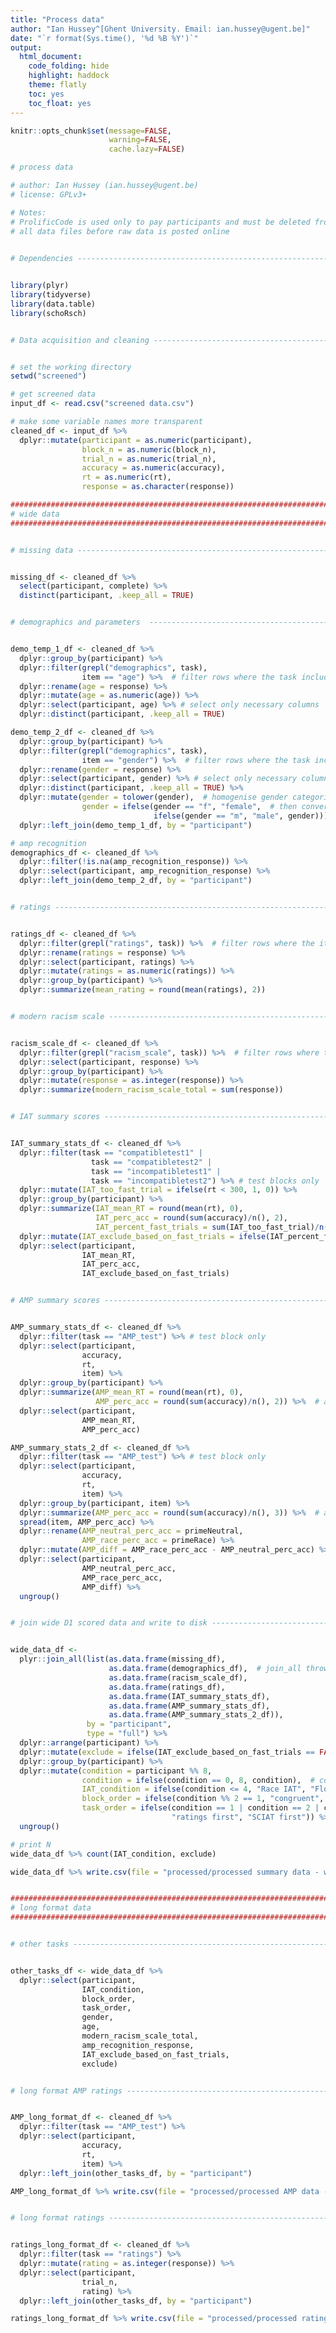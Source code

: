 ```yaml
---
title: "Process data"
author: "Ian Hussey^[Ghent University. Email: ian.hussey@ugent.be]"
date: "`r format(Sys.time(), '%d %B %Y')`"
output:
  html_document:
    code_folding: hide
    highlight: haddock
    theme: flatly
    toc: yes
    toc_float: yes
---
```


```r
knitr::opts_chunk$set(message=FALSE,
                      warning=FALSE,
                      cache.lazy=FALSE)
```

```r
# process data

# author: Ian Hussey (ian.hussey@ugent.be)
# license: GPLv3+

# Notes:
# ProlificCode is used only to pay participants and must be deleted from 
# all data files before raw data is posted online
 

# Dependencies ------------------------------------------------------------


library(plyr)
library(tidyverse)
library(data.table)
library(schoRsch)


# Data acquisition and cleaning -------------------------------------------


# set the working directory
setwd("screened")

# get screened data
input_df <- read.csv("screened data.csv")

# make some variable names more transparent
cleaned_df <- input_df %>%
  dplyr::mutate(participant = as.numeric(participant),
                block_n = as.numeric(block_n),
                trial_n = as.numeric(trial_n),
                accuracy = as.numeric(accuracy),
                rt = as.numeric(rt), 
                response = as.character(response))

```


```r


###########################################################################
# wide data
###########################################################################


# missing data ---------------------------------------------------------------------------------


missing_df <- cleaned_df %>%
  select(participant, complete) %>%
  distinct(participant, .keep_all = TRUE)


# demographics and parameters  --------------------------------------------


demo_temp_1_df <- cleaned_df %>%
  dplyr::group_by(participant) %>%
  dplyr::filter(grepl("demographics", task),
                item == "age") %>%  # filter rows where the task includes string
  dplyr::rename(age = response) %>%
  dplyr::mutate(age = as.numeric(age)) %>%
  dplyr::select(participant, age) %>% # select only necessary columns
  dplyr::distinct(participant, .keep_all = TRUE)

demo_temp_2_df <- cleaned_df %>%
  dplyr::group_by(participant) %>%
  dplyr::filter(grepl("demographics", task),
                item == "gender") %>%  # filter rows where the task includes string
  dplyr::rename(gender = response) %>%
  dplyr::select(participant, gender) %>% # select only necessary columns
  dplyr::distinct(participant, .keep_all = TRUE) %>%
  dplyr::mutate(gender = tolower(gender),  # homogenise gender categories. first make lower case
                gender = ifelse(gender == "f", "female",  # then convert abbreviations
                                ifelse(gender == "m", "male", gender))) %>%
  dplyr::left_join(demo_temp_1_df, by = "participant")

# amp recognition
demographics_df <- cleaned_df %>%
  dplyr::filter(!is.na(amp_recognition_response)) %>%
  dplyr::select(participant, amp_recognition_response) %>%
  dplyr::left_join(demo_temp_2_df, by = "participant")


# ratings -----------------------------------------------------------------


ratings_df <- cleaned_df %>%
  dplyr::filter(grepl("ratings", task)) %>%  # filter rows where the item includes string
  dplyr::rename(ratings = response) %>%
  dplyr::select(participant, ratings) %>%
  dplyr::mutate(ratings = as.numeric(ratings)) %>%
  dplyr::group_by(participant) %>%
  dplyr::summarize(mean_rating = round(mean(ratings), 2))


# modern racism scale -----------------------------------------------------


racism_scale_df <- cleaned_df %>%
  dplyr::filter(grepl("racism_scale", task)) %>%  # filter rows where the item includes string
  dplyr::select(participant, response) %>%
  dplyr::group_by(participant) %>%
  dplyr::mutate(response = as.integer(response)) %>%
  dplyr::summarize(modern_racism_scale_total = sum(response))


# IAT summary scores ------------------------------------------------------


IAT_summary_stats_df <- cleaned_df %>%
  dplyr::filter(task == "compatibletest1" | 
                  task == "compatibletest2" | 
                  task == "incompatibletest1" |
                  task == "incompatibletest2") %>% # test blocks only
  dplyr::mutate(IAT_too_fast_trial = ifelse(rt < 300, 1, 0)) %>%
  dplyr::group_by(participant) %>%
  dplyr::summarize(IAT_mean_RT = round(mean(rt), 0),
                   IAT_perc_acc = round(sum(accuracy)/n(), 2),
                   IAT_percent_fast_trials = sum(IAT_too_fast_trial)/n()) %>%  # arbitrary number of test block trials
  dplyr::mutate(IAT_exclude_based_on_fast_trials = ifelse(IAT_percent_fast_trials < 0.1, FALSE, TRUE)) %>%  
  dplyr::select(participant,
                IAT_mean_RT,
                IAT_perc_acc,
                IAT_exclude_based_on_fast_trials)


# AMP summary scores ------------------------------------------------------


AMP_summary_stats_df <- cleaned_df %>%
  dplyr::filter(task == "AMP_test") %>% # test block only
  dplyr::select(participant,
                accuracy,
                rt,
                item) %>%
  dplyr::group_by(participant) %>%
  dplyr::summarize(AMP_mean_RT = round(mean(rt), 0),
                   AMP_perc_acc = round(sum(accuracy)/n(), 2)) %>%  # arbitrary number of test block trials
  dplyr::select(participant,
                AMP_mean_RT,
                AMP_perc_acc)

AMP_summary_stats_2_df <- cleaned_df %>%
  dplyr::filter(task == "AMP_test") %>% # test block only
  dplyr::select(participant,
                accuracy,
                rt,
                item) %>%
  dplyr::group_by(participant, item) %>%
  dplyr::summarize(AMP_perc_acc = round(sum(accuracy)/n(), 3)) %>%  # arbitrary number of test block trials
  spread(item, AMP_perc_acc) %>%
  dplyr::rename(AMP_neutral_perc_acc = primeNeutral,
                AMP_race_perc_acc = primeRace) %>%
  dplyr::mutate(AMP_diff = AMP_race_perc_acc - AMP_neutral_perc_acc) %>%
  dplyr::select(participant,
                AMP_neutral_perc_acc,
                AMP_race_perc_acc,
                AMP_diff) %>%
  ungroup()


# join wide D1 scored data and write to disk ------------------------------


wide_data_df <- 
  plyr::join_all(list(as.data.frame(missing_df),
                      as.data.frame(demographics_df),  # join_all throws a requires input be data.frame error, despite is.data.frame returning TRUE for all members of list. Workaround is to coerce all to DF here. 
                      as.data.frame(racism_scale_df),
                      as.data.frame(ratings_df),
                      as.data.frame(IAT_summary_stats_df),
                      as.data.frame(AMP_summary_stats_df),
                      as.data.frame(AMP_summary_stats_2_df)),
                 by = "participant",
                 type = "full") %>%
  dplyr::arrange(participant) %>%
  dplyr::mutate(exclude = ifelse(IAT_exclude_based_on_fast_trials == FALSE & complete == TRUE, FALSE, TRUE)) %>%
  dplyr::group_by(participant) %>%
  dplyr::mutate(condition = participant %% 8,
                condition = ifelse(condition == 0, 8, condition),  # convert participant codes to conditions and correct modulus%%8==0 to condition=8
                IAT_condition = ifelse(condition <= 4, "Race IAT", "Flowers-Insects IAT"),
                block_order = ifelse(condition %% 2 == 1, "congruent", "incongruent"),
                task_order = ifelse(condition == 1 | condition == 2 | condition == 5 | condition == 6,
                                    "ratings first", "SCIAT first")) %>%
  ungroup()

# print N
wide_data_df %>% count(IAT_condition, exclude)

wide_data_df %>% write.csv(file = "processed/processed summary data - wide format.csv", row.names = FALSE)


###########################################################################
# long format data
###########################################################################


# other tasks -------------------------------------------------------------


other_tasks_df <- wide_data_df %>%
  dplyr::select(participant, 
                IAT_condition, 
                block_order, 
                task_order, 
                gender, 
                age, 
                modern_racism_scale_total, 
                amp_recognition_response,
                IAT_exclude_based_on_fast_trials,
                exclude)


# long format AMP ratings -------------------------------------------------


AMP_long_format_df <- cleaned_df %>%
  dplyr::filter(task == "AMP_test") %>%
  dplyr::select(participant,
                accuracy,
                rt,
                item) %>%
  dplyr::left_join(other_tasks_df, by = "participant")

AMP_long_format_df %>% write.csv(file = "processed/processed AMP data - long format.csv", row.names = FALSE)


# long format ratings -----------------------------------------------------


ratings_long_format_df <- cleaned_df %>%
  dplyr::filter(task == "ratings") %>%
  dplyr::mutate(rating = as.integer(response)) %>%
  dplyr::select(participant, 
                trial_n,
                rating) %>%
  dplyr::left_join(other_tasks_df, by = "participant")

ratings_long_format_df %>% write.csv(file = "processed/processed ratings data - long format.csv", row.names = FALSE)

```